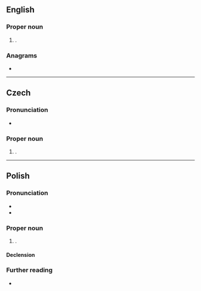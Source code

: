 ==English==

===Proper noun===
{{en-proper noun}}

# {{place|en|city/and/town|s/North Dakota}}.

===Anagrams===
* {{anagrams|en|a=aaent|Aetna|Antae|antae}}

{{topics|en|North Dakota, USA}}

----

==Czech==
{{wikipedia|lang=cs}}

===Pronunciation===
* {{cs-IPA}}

===Proper noun===
{{cs-proper noun|g=m}}

# {{given name|cs|female|eq=Annette}}.

----

==Polish==

===Pronunciation===
* {{pl-IPA}}
* {{audio|pl|Pl-Aneta.ogg|Audio}}

===Proper noun===
{{pl-proper noun|g=f}}

# {{given name|pl|female|eq=Annette}}.

====Declension====
{{pl-decl-noun-f|Ane|t}}

===Further reading===
* {{R:PWN}}